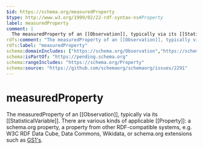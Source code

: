 ```yaml
---
$id: https://schema.org/measuredProperty
$type: http://www.w3.org/1999/02/22-rdf-syntax-ns#Property
label: measuredProperty
comment: |
  The measuredProperty of an [[Observation]], typically via its [[StatisticalVariable]]. There are various kinds of applicable [[Property]]: a schema.org property, a property from other RDF-compatible systems, e.g. W3C RDF Data Cube, Data Commons, Wikidata, or schema.org extensions such as [GS1's](https://www.gs1.org/voc/?show=properties).
rdfs:comment: "The measuredProperty of an [[Observation]], typically via its [[StatisticalVariable]]. There are various kinds of applicable [[Property]]: a schema.org property, a property from other RDF-compatible systems, e.g. W3C RDF Data Cube, Data Commons, Wikidata, or schema.org extensions such as [GS1's](https://www.gs1.org/voc/?show=properties)."
rdfs:label: "measuredProperty"
schema:domainIncludes: ["https://schema.org/Observation","https://schema.org/StatisticalVariable"]
schema:isPartOf: "https://pending.schema.org"
schema:rangeIncludes: "https://schema.org/Property"
schema:source: "https://github.com/schemaorg/schemaorg/issues/2291"
---
```


# measuredProperty

The measuredProperty of an [[Observation]], typically via its [[StatisticalVariable]]. There are various kinds of applicable [[Property]]: a schema.org property, a property from other RDF-compatible systems, e.g. W3C RDF Data Cube, Data Commons, Wikidata, or schema.org extensions such as [GS1's](https://www.gs1.org/voc/?show=properties).

